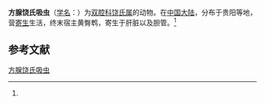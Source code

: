 {{Speciesbox
| name = 方腺饶氏吸虫
| status = 
| status_system = 
| image = 
| genus = Lutztrema
| species = quadratogonum
| authority = (Chin & Ku, 1976)<ref name='id9933'>{{cite web| url =http://www.bioinfo.cn/db05/BjdwSpecies.php?action=view&id=9933| title =方腺饶氏吸虫| work =《中国动物物种编目数据库》| publisher =中国科学院微生物研究所| author =中国科学院动物研究所| accessdate =2009-04-16| deadurl =yes| archiveurl =https://web.archive.org/web/20160305030024/http://www.bioinfo.cn/db05/BjdwSpecies.php?action=view&id=9933| archivedate =2016-03-05}}</ref>
}}

'''方腺饶氏吸虫'''（[[学名|学名]]：{{lang|la|''Lutztrema quadratogonum''}}）为[[双腔科|双腔科]][[饶氏属|饶氏属]]的动物。在[[中国大陆|中国大陆]]，分布于贵阳等地，营[[寄生|寄生]]生活，终末宿主黄臀鹎，寄生于肝脏以及胆管。<ref name='id9933'/>

== 参考文献 ==
{{reflist}}

{{Wikispecies|Lutztrema quadratogonum}}

[[Category:饶氏属|方腺饶氏吸虫]]


{{吸虫小作品}}